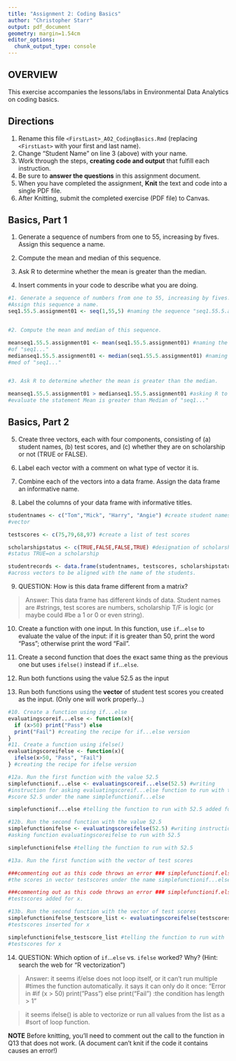 ```yaml
---
title: "Assignment 2: Coding Basics"
author: "Christopher Starr"
output: pdf_document
geometry: margin=1.54cm
editor_options: 
  chunk_output_type: console
---
```


## OVERVIEW

This exercise accompanies the lessons/labs in Environmental Data Analytics on coding basics.

## Directions

1.  Rename this file `<FirstLast>_A02_CodingBasics.Rmd` (replacing `<FirstLast>` with your first and last name).
2.  Change "Student Name" on line 3 (above) with your name.
3.  Work through the steps, **creating code and output** that fulfill each instruction.
4.  Be sure to **answer the questions** in this assignment document.
5.  When you have completed the assignment, **Knit** the text and code into a single PDF file.
6.  After Knitting, submit the completed exercise (PDF file) to Canvas.

## Basics, Part 1

1.  Generate a sequence of numbers from one to 55, increasing by fives. Assign this sequence a name.

2.  Compute the mean and median of this sequence.

3.  Ask R to determine whether the mean is greater than the median.

4.  Insert comments in your code to describe what you are doing.

```r
#1. Generate a sequence of numbers from one to 55, increasing by fives.
#Assign this sequence a name.
seq1.55.5.assignment01 <- seq(1,55,5) #naming the sequence "seq1.55.5.assignment01" then generating the sequence


#2. Compute the mean and median of this sequence.

meanseq1.55.5.assignment01 <- mean(seq1.55.5.assignment01) #naming the mean
#of "seq1..."
medianseq1.55.5.assignment01 <- median(seq1.55.5.assignment01) #naming the 
#med of "seq1..."


#3. Ask R to determine whether the mean is greater than the median.

meanseq1.55.5.assignment01 > medianseq1.55.5.assignment01 #asking R to 
#evaluate the statement Mean is greater than Median of "seq1..."

```

## Basics, Part 2

5.  Create three vectors, each with four components, consisting of (a) student names, (b) test scores, and (c) whether they are on scholarship or not (TRUE or FALSE).

6.  Label each vector with a comment on what type of vector it is.

7.  Combine each of the vectors into a data frame. Assign the data frame an informative name.

8.  Label the columns of your data frame with informative titles.

```r
studentnames <- c("Tom","Mick", "Harry", "Angie") #create student names 
#vector

testscores <- c(75,79,68,97) #create a list of test scores

scholarshipstatus <- c(TRUE,FALSE,FALSE,TRUE) #designation of scholarship 
#status TRUE=on a scholarship

studentrecords <- data.frame(studentnames, testscores, scholarshipstatus) #combine each independent vector into one data frame, allowing the points 
#across vectors to be aligned with the name of the students.

```

9.  QUESTION: How is this data frame different from a matrix?

> Answer: This data frame has different kinds of data. Student names are 
#strings, test scores are numbers, scholarship T/F is logic (or maybe could 
#be a 1 or 0 or even string).

10. Create a function with one input. In this function, use `if`...`else` to evaluate the value of the input: if it is greater than 50, print the word "Pass"; otherwise print the word "Fail". 

11. Create a second function that does the exact same thing as the previous one but uses `ifelse()` instead if `if`...`else `. 

12. Run both functions using the value 52.5 as the input

13. Run both functions using the **vector** of student test scores you created as the input. (Only one will work properly...)

```r
#10. Create a function using if...else
evaluatingscoreif...else <- function(x){
  if (x>50) print("Pass") else
  print("Fail") #creating the recipe for if...else version
}
#11. Create a function using ifelse()
evaluatingscoreifelse <- function(x){
  ifelse(x>50, "Pass", "Fail")
} #creating the recipe for ifelse version

#12a. Run the first function with the value 52.5
simplefunctionif...else <- evaluatingscoreif...else(52.5) #writing 
#instruction for asking evaluatingscoreif...else function to run with the 
#score 52.5 under the name simplefunctionif...else

simplefunctionif...else #telling the function to run with 52.5 added for x.

#12b. Run the second function with the value 52.5
simplefunctionifelse <- evaluatingscoreifelse(52.5) #writing instructions for
#asking function evaluatingscoreifelse to run with 52.5

simplefunctionifelse #telling the function to run with 52.5

#13a. Run the first function with the vector of test scores

###commenting out as this code throws an error ### simplefunctionif.else_testscore_list <- evaluatingscoreif...else(testscores) #writing instruction for asking evaluatingscoreif...else function to run with
#the scores in vector testscores under the name simplefunctionif...else

###commenting out as this code throws an error ### simplefunctionif.else_testscore_list #telling the function to run with 
#testscores added for x.

#13b. Run the second function with the vector of test scores
simplefunctionifelse_testscore_list <- evaluatingscoreifelse(testscores) #writing instructions for asking function evaluatingscoreifelse to run with 
#testscores inserted for x

simplefunctionifelse_testscore_list #telling the function to run with 
#testscores for x
```

14. QUESTION: Which option of `if`...`else` vs. `ifelse` worked? Why? (Hint: search the web for "R vectorization")

> Answer: it seems if/else does not loop itself, or it can't run multiple 
#times the function automatically. it says it can only do it once: "Error in 
#if (x > 50) print("Pass") else print("Fail") :the condition has length > 1"

> it seems ifelse() is able to vectorize or run all values from the list as a
#sort of loop function. 


**NOTE** Before knitting, you'll need to comment out the call to the function in Q13 that does not work. (A document can't knit if the code it contains causes an error!)